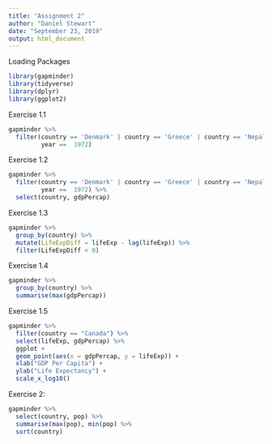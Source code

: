 ```yaml
---
title: "Assignment 2"
author: "Daniel Stewart"
date: "September 23, 2019"
output: html_document
---
```


Loading Packages
```r
library(gapminder)
library(tidyverse)
library(dplyr)
library(ggplot2)
```

Exercise 1.1
```r
gapminder %>%
  filter(country == 'Denmark' | country == 'Greece' | country == 'Nepal',
         year ==  1972)
```
Exercise 1.2
```r
gapminder %>%
  filter(country == 'Denmark' | country == 'Greece' | country == 'Nepal',
         year ==  1972) %>%
  select(country, gdpPercap)
```

Exercise 1.3
```r
gapminder %>%
  group_by(country) %>%
  mutate(LifeExpDiff = lifeExp - lag(lifeExp)) %>%
  filter(LifeExpDiff < 0)
```

Exercise 1.4
```r
gapminder %>%
  group_by(country) %>%
  summarise(max(gdpPercap)) 
```
Exercise 1.5
```r
gapminder %>%
  filter(country == "Canada") %>%
  select(lifeExp, gdpPercap) %>%
  ggplot +
  geom_point(aes(x = gdpPercap, y = lifeExp)) +
  xlab("GDP Per Capita") +
  ylab("Life Expectancy") + 
  scale_x_log10()
```
Exercise 2:

```r
gapminder %>%
  select(country, pop) %>%
  summarise(max(pop), min(pop) %>%
  sort(country)
  
            
```


